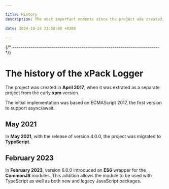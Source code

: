 ```yaml
---

title: History
description: The most important moments since the project was created.

date: 2024-10-24 23:58:00 +0300

---
```


{/* ------------------------------------------------------------------------ */}

# The history of the xPack Logger

The project was created in **April 2017**, when it was extrated as
a separate project from the early **xpm** version.

The initial implementation was based on ECMAScript 2017, the first
version to support async/await.

## May 2021

In **May 2021**, with the release of version 4.0.0, the project
was migrated to **TypeScript**.

## February 2023

In **February 2023**, version 6.0.0 introduced an **ES6** wrapper for
the **CommonJS** modules. This addition allows the module to be used
with TypeScript as well as both new and legacy JavaScript packages.
